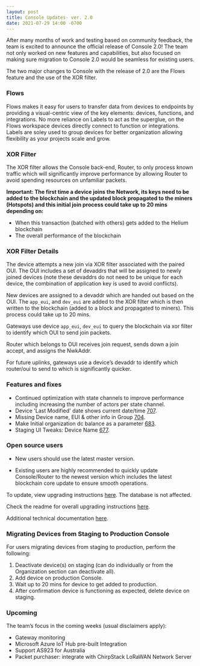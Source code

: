 ```yaml
---
layout: post
title: Console Updates- ver. 2.0
date: 2021-07-29 14:00 -0700
---
```


After many months of work and testing based on community feedback, the team is excited to announce
the official release of Console 2.0! The team not only worked on new features and capabilities, but
also focused on making sure migration to Console 2.0 would be seamless for existing users.

The two major changes to Console with the release of 2.0 are the Flows feature and the use of the
XOR filter.

### Flows

Flows makes it easy for users to transfer data from devices to endpoints by providing a
visual-centric view of the key elements: devices, functions, and integrations. No more reliance on
Labels to act as the superglue, on the Flows workspace devices directly connect to function or
integrations. Labels are soley used to group devices for better organization allowing flexibility as
your projects scale and grow.

### XOR Filter

The XOR filter allows the Console back-end, Router, to only process known traffic which will
significantly improve performance by allowing Router to avoid spending resources on unfamiliar
packets.

**Important: The first time a device joins the Network, its keys need to be added to the blockchain
and the updated block propagated to the miners (Hotspots) and this initial join process could take
up to 20 mins depending on:**

- When this transaction (batched with others) gets added to the Helium blockchain
- The overall performance of the blockchain

### XOR Filter Details

The device attempts a new join via XOR filter associated with the paired OUI. The OUI includes a set
of devaddrs that will be assigned to newly joined devices (note these devaddrs do not need to be
unique for each device, the combination of application key is used to avoid conflicts).

New devices are assigned to a devaddr which are handed out based on the OUI. The `app_eui`, and
`dev_eui` are added to the XOR filter which is then written to the blockchain (added to a block and
propagated to miners). This process could take up to 20 mins.

Gateways use device `app_eui`, `dev_eui` to query the blockchain via xor filter to identify which
OUI to send join packets.

Router which belongs to OUI receives join request, sends down a join accept, and assigns the
NwkAddr.

For future uplinks, gateways use a device’s devaddr to identify which router/oui to send to which is
significantly quicker.

### Features and fixes

- Continued optimization with state channels to improve performance including increasing the number
  of actors per state channel.
- Device 'Last Modified' date shows current date/time
  [707](https://github.com/helium/console/issues/707).
- Missing Device name, EUI & other info in Group
  [704](https://github.com/helium/console/issues/704).
- Make Initial organization dc balance as a parameter
  [683](https://github.com/helium/console/issues/683).
- Staging UI Tweaks: Device Name [677](https://github.com/helium/console/issues/677).

### Open source users

- New users should use the latest master version.

- Existing users are highly recommended to quickly update Console/Router to the newest version which
  includes the latest blockchain core update to ensure smooth operations.

To update, view upgrading instructions
[here](https://github.com/helium/console/releases/tag/2021.07.29). The database is not affected.

Check the readme for overall upgrading instructions
[here](https://github.com/helium/console#upgrading-your-open-source-consolerouter).

Additional technical documentation
[here](https://docs.helium.com/use-the-network/run-console/#console-setup).

### Migrating Devices from Staging to Production Console

For users migrating devices from staging to production, perform the following:

1. Deactivate device(s) on staging (can do individually or from the Organization section can
   deactivate all).
2. Add device on production Console.
3. Wait up to 20 mins for device to get added to production.
4. After confirmation device is functioning as expected, delete device on staging.

### Upcoming

The team’s focus in the coming weeks (usual disclaimers apply):

- Gateway monitoring
- Microsoft Azure IoT Hub pre-built Integration
- Support AS923 for Australia
- Packet purchaser: integrate with ChirpStack LoRaWAN Network Server
